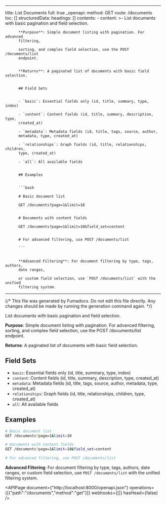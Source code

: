 <!-- AUTO-GENERATED: fumadocs-openapi (safe to overwrite) -->

---
title: List Documents
full: true
_openapi:
  method: GET
  route: /documents
  toc: []
  structuredData:
    headings: []
    contents:
      - content: >-
          List documents with basic pagination and field selection.


          **Purpose**: Simple document listing with pagination. For advanced
          filtering,

          sorting, and complex field selection, use the POST /documents/list
          endpoint.


          **Returns**: A paginated list of documents with basic field selection.


          ## Field Sets


          - `basic`: Essential fields only (id, title, summary, type, index)

          - `content`: Content fields (id, title, summary, description, type,
          created_at)

          - `metadata`: Metadata fields (id, title, tags, source, author,
          metadata, type, created_at)

          - `relationships`: Graph fields (id, title, relationships, children,
          type, created_at)

          - `all`: All available fields


          ## Examples


          ```bash

          # Basic document list

          GET /documents?page=1&limit=10


          # Documents with content fields

          GET /documents?page=1&limit=10&field_set=content


          # For advanced filtering, use POST /documents/list

          ```


          **Advanced Filtering**: For document filtering by type, tags, authors,
          date ranges,

          or custom field selection, use `POST /documents/list` with the unified
          filtering system.
---

{/* This file was generated by Fumadocs. Do not edit this file directly. Any changes should be made by running the generation command again. */}

List documents with basic pagination and field selection.

**Purpose**: Simple document listing with pagination. For advanced filtering,
sorting, and complex field selection, use the POST /documents/list endpoint.

**Returns**: A paginated list of documents with basic field selection.

## Field Sets

- `basic`: Essential fields only (id, title, summary, type, index)
- `content`: Content fields (id, title, summary, description, type, created_at)
- `metadata`: Metadata fields (id, title, tags, source, author, metadata, type, created_at)
- `relationships`: Graph fields (id, title, relationships, children, type, created_at)
- `all`: All available fields

## Examples

```bash
# Basic document list
GET /documents?page=1&limit=10

# Documents with content fields
GET /documents?page=1&limit=10&field_set=content

# For advanced filtering, use POST /documents/list
```

**Advanced Filtering**: For document filtering by type, tags, authors, date ranges,
or custom field selection, use `POST /documents/list` with the unified filtering system.

<APIPage document={"http://localhost:8000/openapi.json"} operations={[{"path":"/documents","method":"get"}]} webhooks={[]} hasHead={false} />